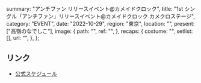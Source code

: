   summary: "アンチファン リリースイベント@カメイドクロック",
  title: "1st シングル「アンチファン」リリースイベント@カメイドクロック カメクロステージ",
  category: "EVENT",
  date: "2022-10-29",
  region: "東京",
  location: "",
  present: ["高嶺のなでしこ"],
  image: {
    path: "",
    ref: "",
  },
  recaps: {
    costume: "",
    setlist: [],
    url: "",
  },
};

## リンク

- [公式スケジュール](https://takanenonadeshiko.jp/?p=521)
